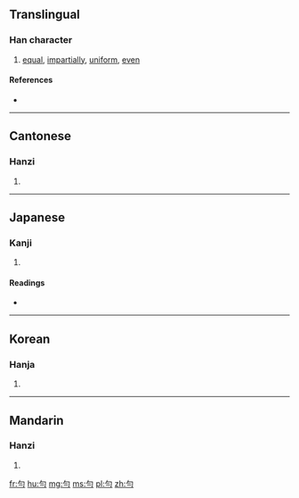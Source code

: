 {{also|匀}}
==Translingual==

===Han character===
{{Han char|rn=20|rad=勹|as=02|sn=4|four=2712<sub>0</sub>|canj=心一一 (PMM)}}

# [[equal]], [[impartially]], [[uniform]], [[even]]

====References====
* {{Han ref|kx=0150.200|dkj=02496|dj=0339.090|hdz=10255.010|uh=52FB|ud=21243|bh=A4C3|bd=42179}}

----

==Cantonese==

===Hanzi===
{{yue-hanzi|jyut=|y=wan4|sim=匀}}

# {{defn|Cantonese|sort=勹02}}

----

==Japanese==

===Kanji===
{{ja-kanji|grade=|rs=勹02}}

# {{defn|Japanese|sort=勹02}}

====Readings====
* {{ja-readings|on=[[いん]] (in)|kun=[[すくない]] (sukunai), [[ひとしい]] (hitoshii)}}

----

==Korean==

===Hanja===
{{ko-hanja|hangeul=[[균]], [[윤]]|rv=gyun, yun|mr=kyun, yun}}

# {{defn|Korean|sort=勹02}}

----

==Mandarin==

===Hanzi===
{{cmn-hanzi|sim=匀|pin=[[gòu]] ([[gou4]]), [[yún]] ([[yun2]])|wg=kou<sup>4</sup>, yün<sup>2</sup>}}

# {{defn|Mandarin|sort=勹02}}

[[fr:勻]]
[[hu:勻]]
[[mg:勻]]
[[ms:勻]]
[[pl:勻]]
[[zh:勻]]